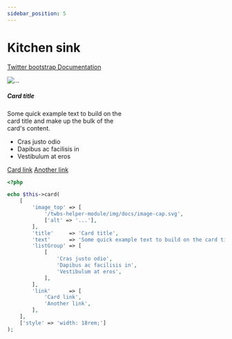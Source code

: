 ```yaml
---
sidebar_position: 5
---
```



# Kitchen sink

[Twitter bootstrap Documentation](https://getbootstrap.com/docs/4.5/components/card/#kitchen-sink)

<Tabs>
<TabItem value="result" label="Result" default><HtmlCode bootstrapVersion="4.5"><div class="card" style="width: 18rem;">
    <img alt="..." class="card-img-top" src="/twbs-helper-module/img/docs/image-cap.svg"/>
    <div class="card-body">
        <h5 class="card-title">Card title</h5>
        <p class="card-text">Some quick example text to build on the card title and make up the bulk of the card's content.</p>
    </div>
    <ul class="list-group list-group-flush">
        <li class="list-group-item">Cras justo odio</li>
        <li class="list-group-item">Dapibus ac facilisis in</li>
        <li class="list-group-item">Vestibulum at eros</li>
    </ul>
    <div class="card-body">
        <a class="card-link" href="#">Card link</a>
        <a class="card-link" href="#">Another link</a>
    </div>
</div></HtmlCode></TabItem>
<TabItem value="source" label="Source">

```php
<?php

echo $this->card(
    [
        'image_top' => [
            '/twbs-helper-module/img/docs/image-cap.svg',
            ['alt' => '...'],
        ],
        'title'     => 'Card title',
        'text'      => 'Some quick example text to build on the card title '.'and make up the bulk of the card\'s content.',
        'listGroup' => [
            [
                'Cras justo odio',
                'Dapibus ac facilisis in',
                'Vestibulum at eros',
            ],
        ],
        'link'      => [
            'Card link',
            'Another link',
        ],
    ],
    ['style' => 'width: 18rem;']
);

```

</TabItem>
</Tabs>
